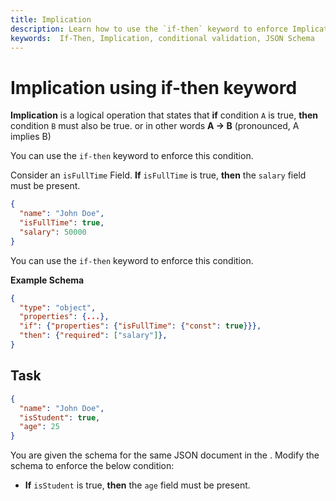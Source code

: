 ```yaml
---
title: Implication
description: Learn how to use the `if-then` keyword to enforce Implication in JSON Schema.
keywords:  If-Then, Implication, conditional validation, JSON Schema
---
```



# Implication using if-then keyword

**Implication** is a logical operation that states that **if** condition `A` is true, **then** condition `B` must also be true. or in other words **A -> B** (pronounced, A implies B)

You can use the `if-then` keyword to enforce this condition.

Consider an `isFullTime` Field. **If** `isFullTime` is true, **then** the `salary` field must be present.


```json highlightLineStart={3} highlightLineEnd={4}
{
  "name": "John Doe",
  "isFullTime": true,
  "salary": 50000
}
```
You can use the `if-then` keyword to enforce this condition.

**Example Schema**

```json highlightLineStart={8} highlightLineEnd={10}
{
  "type": "object",
  "properties": {...},
  "if": {"properties": {"isFullTime": {"const": true}}},
  "then": {"required": ["salary"]},
}
```

## Task


```json 
{
  "name": "John Doe",
  "isStudent": true,
  "age": 25
}
```

You are given the schema for the same JSON document in the <SideEditorLink/>. Modify the schema to enforce the below condition:

- **If** `isStudent` is true, **then** the `age` field must be present. 
